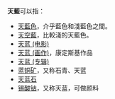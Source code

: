 '''天藍'''可以指：

*[[天藍色|天藍色]]，介乎藍色和淺藍色之間。
*[[天空藍|天空藍]]，比較淺的天藍色。
*[[天蓝_(电影)|天蓝 (电影)]]
*[[天蓝_(画作)|天蓝 (画作)]]，康定斯基作品
*[[天蓝_(专辑)|天蓝 (专辑)]]
*[[蓝铜矿|蓝铜矿]]，又称石青、天蓝
*[[天蓝石|天蓝石]]
*[[锡酸钴|锡酸钴]]，又称天蓝，可做颜料
{{Disambig}}